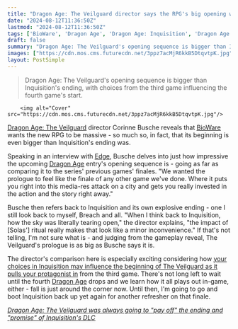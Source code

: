 ```yaml
---
title: "Dragon Age: The Veilguard director says the RPG's big opening will make Inquisition's finale 'look like a minor inconvenience'"
date: "2024-08-12T11:36:50Z"
lastmod: "2024-08-12T11:36:50Z"
tags: ['BioWare', 'Dragon Age', 'Dragon Age: Inquisition', 'Dragon Age: The Veilguard', 'Edge', 'Inquisition', 'RPG', 'Solas']
draft: false
summary: "Dragon Age: The Veilguard's opening sequence is bigger than Inquisition's ending, with choices from the third game influencing the fourth game's start."
images: ["https://cdn.mos.cms.futurecdn.net/3ppz7acMjR6kkB5DtqvtpK.jpg"]
layout: PostSimple
---
```

> Dragon Age: The Veilguard's opening sequence is bigger than Inquisition's ending, with choices from the third game influencing the fourth game's start.


        <img alt="Cover" src="https://cdn.mos.cms.futurecdn.net/3ppz7acMjR6kkB5DtqvtpK.jpg"/>
        
[<u>Dragon Age: The Veilguard</u>](https://www.gamesradar.com/dragon-age-4-confirmed-release-date-solas-wishlist-news/) director Corinne Busche reveals that [<u>BioWare</u>](https://www.gamesradar.com/tag/bioware/) wants the new RPG to be massive - so much so, in fact, that its beginning is even bigger than Inquisition's ending was.

Speaking in an interview with [<u>Edge</u>](https://www.gamesradar.com/edge/), Busche delves into just how impressive the upcoming [<u>Dragon Age</u>](https://www.gamesradar.com/tag/dragon-age/) entry's opening sequence is - going as far as comparing it to the series' previous games' finales. "We wanted the prologue to feel like the finale of any other game we've done. Where it puts you right into this media-res attack on a city and gets you really invested in the action and the story right away."

Busche then refers back to Inquisition and its own explosive ending - one I still look back to myself, Breach and all. "When I think back to Inquisition, how the sky was literally tearing open," the director explains, "the impact of [Solas'] ritual really makes that look like a minor inconvenience." If that's not telling, I'm not sure what is - and judging from the gameplay reveal, The Veilguard's prologue is as big as Busche says it is.

The director's comparison here is especially exciting considering how [<u>your choices in Inquisition may influence the beginning of The Veilguard as it pulls your protagonist in</u>](https://www.gamesradar.com/games/dragon-age/dragon-age-devs-confirm-that-your-choices-in-inquisition-may-influence-the-beginning-of-the-veilguard-as-it-pulls-your-protagonist-in-from-the-10-year-old-rpg/) from the third game. There's not long left to wait until the fourth [Dragon Age](https://www.gamesradar.com/tag/dragon-age/) drops and we learn how it all plays out in-game, either - fall is just around the corner now. Until then, I'm going to go and boot Inquisition back up yet again for another refresher on that finale.

[<u><em>Dragon Age: The Veilguard was always going to "pay off" the ending and "promise" of Inquisition's DLC</em></u>](https://www.gamesradar.com/games/dragon-age/dragon-age-the-veilguard-was-always-going-to-pay-off-the-ending-and-promise-of-inquisitions-and-dlc/)
        